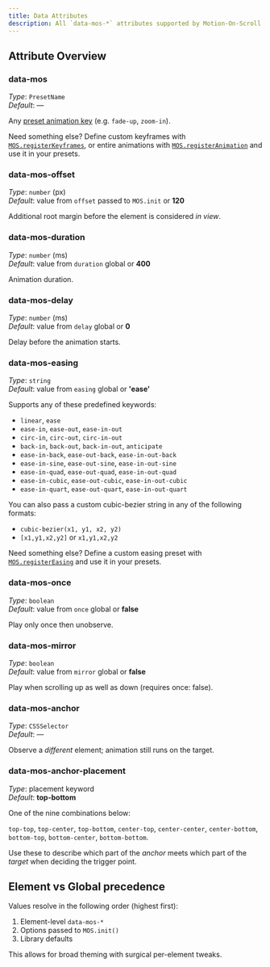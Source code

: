 ```yaml
---
title: Data Attributes
description: All `data-mos-*` attributes supported by Motion-On-Scroll.
---
```



## Attribute Overview

### data-mos
*Type*: `PresetName`  
*Default*: —  

Any [preset animation key](/reference/presets/) (e.g. `fade-up`, `zoom-in`).

Need something else? Define custom keyframes with [`MOS.registerKeyframes`](/reference/api/#registerkeyframes), or entire animations with [`MOS.registerAnimation`](/reference/api/#registeranimation) and use it in your presets.

### data-mos-offset
*Type*: `number` (px)  
*Default*: value from `offset` passed to `MOS.init` or **120**  

Additional root margin before the element is considered *in view*.

### data-mos-duration
*Type*: `number` (ms)  
*Default*: value from `duration` global or **400** 

Animation duration.

### data-mos-delay
*Type*: `number` (ms)  
*Default*: value from `delay` global or **0**  

Delay before the animation starts.

### data-mos-easing
*Type*: `string`  
*Default*: value from `easing` global or **'ease'**  

Supports any of these predefined keywords:

- `linear`, `ease`
- `ease-in`, `ease-out`, `ease-in-out`
- `circ-in`, `circ-out`, `circ-in-out`
- `back-in`, `back-out`, `back-in-out`, `anticipate`
- `ease-in-back`, `ease-out-back`, `ease-in-out-back`
- `ease-in-sine`, `ease-out-sine`, `ease-in-out-sine`
- `ease-in-quad`, `ease-out-quad`, `ease-in-out-quad`
- `ease-in-cubic`, `ease-out-cubic`, `ease-in-out-cubic`
- `ease-in-quart`, `ease-out-quart`, `ease-in-out-quart`

You can also pass a custom cubic-bezier string in any of the following formats:

- `cubic-bezier(x1, y1, x2, y2)`
- `[x1,y1,x2,y2]` or `x1,y1,x2,y2`

Need something else? Define a custom easing preset with [`MOS.registerEasing`](/reference/api/#registereasing) and use it in your presets.

### data-mos-once
*Type*: `boolean`  
*Default*: value from `once` global or **false**  

Play only once then unobserve.

### data-mos-mirror
*Type*: `boolean`  
*Default*: value from `mirror` global or **false**  

Play when scrolling up as well as down (requires once: false).

### data-mos-anchor
*Type*: `CSSSelector`  
*Default*: —  

Observe a *different* element; animation still runs on the target.

### data-mos-anchor-placement
*Type*: placement keyword  
*Default*: **top-bottom**  

One of the nine combinations below:

`top-top`, `top-center`, `top-bottom`, `center-top`, `center-center`, `center-bottom`, `bottom-top`, `bottom-center`, `bottom-bottom`.

Use these to describe which part of the *anchor* meets which part of the *target* when deciding the trigger point.

## Element vs Global precedence

Values resolve in the following order (highest first):

1. Element-level `data-mos-*`
2. Options passed to `MOS.init()`
3. Library defaults

This allows for broad theming with surgical per-element tweaks.
